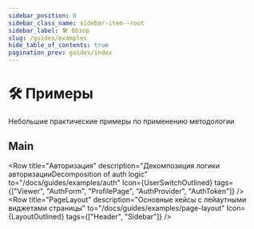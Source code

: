 ```yaml
---
sidebar_position: 0
sidebar_class_name: sidebar-item--root
sidebar_label: 🛠 Обзор
slug: /guides/examples
hide_table_of_contents: true
pagination_prev: guides/index
---
```


# 🛠 Примеры

<p class="summary">
Небольшие практические примеры по применению методологии
</p>

## Main


<Row
    title="Авторизация"
    description="Декомпозиция логики авторизацииDecomposition of auth logic"
    to="/docs/guides/examples/auth"
    Icon={UserSwitchOutlined}
    tags={["Viewer", "AuthForm", "ProfilePage", "AuthProvider", "AuthToken"]}
/>
<Row
    title="PageLayout"
    description="Основные кейсы с лейаутными виджетами страницы"
    to="/docs/guides/examples/page-layout"
    Icon={LayoutOutlined}
    tags={["Header", "Sidebar"]}
/>
<Row
    title="Типы"
    description="Где стоит располагать типы? Каких видов они бывают в контексте FeatureSliced?"
    to="/docs/guides/examples/types"
    Icon={FontSizeOutlined}
/>
